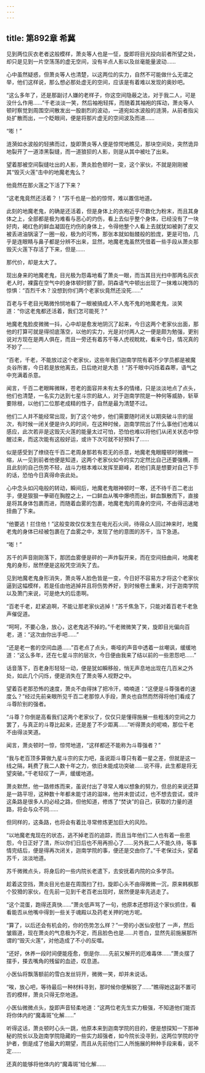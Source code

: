 ```yaml
---
---
---
```

title: 第892章 希冀
---



见到两位灰衣老者这般模样，萧炎等人也是一怔，旋即将目光投向前者所望之处，却只是见到一片空荡荡的虚无空间，没有半点人影以及丝毫能量波动……

心中虽然疑惑，但萧炎等人也清楚，以这两位的实力，自然不可能做什么无谓之举，他们这样说，那么想必那处虚无的空间，应该是有着难以发现的奥妙吧。

“这么多年了，还是那副讨人嫌的老样子，你这空间隐蔽之法，对于我二人，可是没什么作用……”千老淡淡一笑，然后袖袍轻挥，而随着其袖袍的挥动，萧炎等人顿时察觉到周围空间散发出一股剧烈的波动，一道宛如水波般的涟漪，从前者指尖处扩散而出，一个眨眼间，便是将那片虚无的空间波及而进……

“嘭！”

涟漪如水波般的轻拂而过，旋即萧炎等人便是惊愕地瞧见，那块空间处，突然诡异地裂开了一道漆黑裂缝，而一道狼狈的人影，则是从其中被吐了出来。

望着那被空间裂缝吐出的人影，萧炎脸色顿时一变，这个家伙，不就是刚刚被其“毁灭火莲”击中的地魔老鬼么？

他竟然在那火莲之下活了下来？

“这老鬼竟然还活着？！”苏千也是一脸的惊愕，难以置信地道。

此刻的地魔老鬼，的确是还活着，但是身体上的衣袍近乎尽数化为粉末，而且其身体之上，全部都是极为难看与恶心的灼伤，看上去似乎整个身体，已经没有了一块好肉，褐红色的鲜血凝固在灼伤的身体上，令得他整个人看上去就犹如被剥了皮又被丢进油锅滚了一圈一般，极为的可怖，那张本就如骷髅般的脸庞，更是可怕，几乎是连眼睛与鼻子都是分辨不出来，显然，地魔老鬼虽然凭借着一些手段从萧炎那毁灭火莲下存活了下来，但是……

那代价，却是太大了。

现出身来的地魔老鬼，目光极为怨毒地看了萧炎一眼，而当其目光扫中那两名灰衣老人时，裸露在空气中的身体顿时颤了颤，阴森语气中顿出出现了一抹难以掩饰的惊惧：“百烈千木？没想到你们两个老家伙竟然还没死……”

百老与千老目光略微怜悯地看了一眼被搞成人不人鬼不鬼的地魔老鬼，淡笑道：“你这老鬼都还活着，我们怎可能死？”

地魔老鬼脸皮微微一抖，心中却是愈发地阴沉了起来，今日这两个老家伙出面，那他的打算可就是得彻底落空，以他的实力，光是对付两人之一便是颇为勉强，更别说对方现在是两人俱在，而且一旁还有着苏千等人虎视眈眈，看来今日，情况真的不妙了……

“百老，千老，不能放过这个老家伙，这些年我们迦南学院有着不少学员都是被魔炎谷所害，今日若是放他离去，日后绝对是大患 ！”苏千眼中闪烁着森寒，语气之中充满着杀意。

闻言，千百二老眼眸微眯，苍老的面容并未有太多的情绪，只是淡淡地点了点头，他们也清楚，一名实力达到七星斗宗的敌人，对于迦南学院是一种何等威胁，斩草要除根，以他们二位那老成精的性子，自然是最为清楚不过。

他们二人并不能经常出现，到了这个地步，他们需要随时闭关以期突破斗宗的层次，有时候一闭关便是许久的时间，在这种时候，迦南学院出了什么事他们也难以感应，此次若非是这毁灭火莲的能量太过可怕，恐怕也难以将他们从闭关状态中惊醒过来，而这次能有这般好运，或许下次可就不好预料了……

似是感受到了缭绕在千百二老周身那若有若无的杀意，地魔老鬼眼瞳顿时微微一缩，从一见到前者他便是知道，这两个老家伙如今的实力定然比自己还要强横，而且此刻的自己伤势不轻，战斗力根本难以发挥至巅峰，若他们真是想要对自己下手的话，恐怕今日真得命丧此处。

心中念头如闪电般的转动，瞬间后，地魔老鬼眼神顿时一寒，还不待千百二老出手，便是狠狠一拳砸在胸膛之上，一口鲜血从嘴中爆喷而出，鲜血飘散而下，直接是将其身体包裹而进，而随着血雾的包裹，地魔老鬼的周身的空间，不由得迅速地扭曲了下来。

“他要逃！拦住他！”这般变故仅仅发生在电光石火间，待得众人回过神来时，地魔老鬼的身体已经被包裹在了血雾之中，发现了他的意图的苏千，当下急道。

“嘭！”

苏千的声音刚刚落下，那团血雾便是砰的一声炸裂开来，而在空间扭曲间，地魔老鬼的身形，居然便是这般凭空消失了去。

见到地魔老鬼身形消失，萧炎等人脸色皆是一变，今日好不容易方才将这个老家伙逼到这幅模样，若是任由他逃掉并且将伤势养好，到时候卷土重来，对于迦南学院以及萧门来说，可是绝大的后患啊。

“百老千老，赶紧追啊，不能让那老家伙逃掉！”苏千焦急下，只能对着百老千老急声催促道。

“呵呵，不要心急，放心，这老鬼逃不掉的。”千老微微笑了笑，旋即目光偏向百老，道：“这次由你出手吧……”

“还是老一套的空间血遁……”百老点了点头，嘶哑的声音中透着一丝嘲讽，缓缓地道：“这么多年，还在七星斗宗的层次，今日便由我来了结以前的一些恩怨吧……”

话音落下，百老身形轻轻一动，便是犹如瞬移般，悄无声息地出现在几百米之外处，如此几个闪烁，便是消失在了萧炎等人视野之中。

望着百老那恐怖的速度，萧炎不由得抹了把冷汗，喃喃道：“这便是斗尊强者的速度么？”经过先前亲眼所见千百二老那惊人手段，萧炎也自然而然得将他们看成了斗尊阶别的强者。

“斗尊？你倒是高看我们这两个老家伙了，仅仅只是懂得施展一些粗浅的空间之力罢了，与真正的斗尊比起来，还是差了不少距离……”听得萧炎的呢喃，那位千老不由得淡笑道。

闻言，萧炎顿时一惊，惊愕地道，“这样都还不能称为斗尊强者？”

“我与老百顶多算做九星斗宗的实力吧，虽说距斗尊只有着一星之差，但就是这一线之隔，耗费了我二人数十年之力，依旧未能成功突破……说不得，此生都是将无望突破。”千老轻叹了一声，缓缓地道。

萧炎默然，他一路修炼而来，虽说付出了寻常人难以想象的努力，但总的来说还算是一路平坦，这种数十年都未能寸进的滋味，他并未尝试过，也不想去尝试，或许这条路是很多人的必经之路，但他知道，修炼了“焚诀”的自己，获取的力量的道路，将会与众不同……

但同样的，这条路，也将会有着比寻常修炼更加巨大的风险。

“以地魔老鬼现在的状态，逃不掉老百的追踪，而且当年他们二人也有着一些恩怨，今日正好了清，所以你们日后也不用再担心了……另外我二人不能久待，等事情完结后，便是得再次闭关，迦南学院的事，便还是交由你了。”千老保过头，望着苏千，淡淡地道。

苏千微微点头，将身后的一些内院长老遣下，去安抚着内院的众多学员。

趁着这空挡，萧炎目光也是在周围扫了扫，旋即心头不由得微微一沉，原来韩枫那个狡猾的家伙，在先前一见到千老百老出现时，居然便是率先逃走了。

“这个混蛋，跑得还真快……”萧炎低声骂了一句，他原本还想将这个家伙抓住，看看能否从他嘴中得到一些关于魂殿以及药老关押的地方呢。

“算了，以后还会有机会的，你的伤势怎么样？”一旁的小医仙安慰了 一声，然后皱眉道，现在萧炎的气息极为不定，而且脸色也是……片苍白，显然先前施展那所谓的“毁灭火莲”，对他造成了不小的反噬。

“还好，休养一段时间便能痊愈，倒是你……先前又解开的厄难毒体……”萧炎摆了摆手，搽去嘴角的残留的血迹，叹息道。

小医仙将飘落额前的雪白发丝锊开，微微一笑，却并未说话。

“唉，放心吧，等待最后一种材料寻到，那时候你便解脱了……”瞧得她这副不置可否的模样，萧炎只得无奈地道。

小医仙微微点头，旋即声音轻柔地道：“这两位老先生实力极强，不知道他们能否将你体内的“魔毒斑”化解……”

听得这话，萧炎顿时心头一跳，他原本来到迦南学院的目的，便是想探知一下那神秘的院长以及迦南学院隐藏的一些实力超强者，如今院长没寻到，这两位学院的守护者，倒是成了他最大的期望，而且从先前他们二人所施展的种种手段来看，说不定……

还真的能够将他体内的“魔毒斑”给化解……